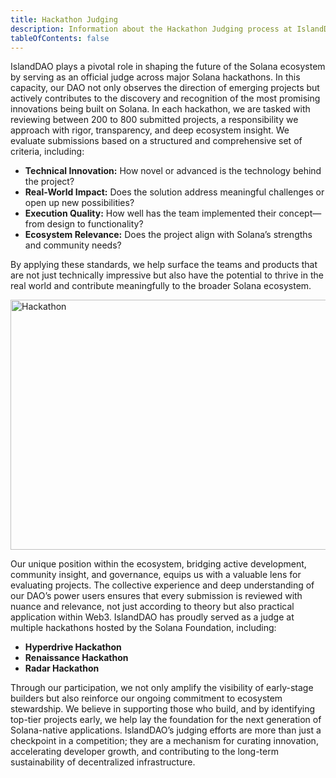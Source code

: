```yaml
---
title: Hackathon Judging
description: Information about the Hackathon Judging process at IslandDAO.
tableOfContents: false
---
```



IslandDAO plays a pivotal role in shaping the future of the Solana ecosystem by serving as an official judge across major Solana hackathons. In this capacity, our DAO not only observes the direction of emerging projects but actively contributes to the discovery and recognition of the most promising innovations being built on Solana. In each hackathon, we are tasked with reviewing between 200 to 800 submitted projects, a responsibility we approach with rigor, transparency, and deep ecosystem insight. We evaluate submissions based on a structured and comprehensive set of criteria, including:

- **Technical Innovation:** How novel or advanced is the technology behind the project?
- **Real-World Impact:** Does the solution address meaningful challenges or open up new possibilities?
- **Execution Quality:** How well has the team implemented their concept—from design to functionality?
- **Ecosystem Relevance:** Does the project align with Solana’s strengths and community needs?

By applying these standards, we help surface the teams and products that are not just technically impressive but also have the potential to thrive in the real world and contribute meaningfully to the broader Solana ecosystem.

<Image src={hackathon} alt="Hackathon" width="1000" height="400" />

Our unique position within the ecosystem, bridging active development, community insight, and governance, equips us with a valuable lens for evaluating projects. The collective experience and deep understanding of our DAO’s power users ensures that every submission is reviewed with nuance and relevance, not just according to theory but also practical application within Web3. IslandDAO has proudly served as a judge at multiple hackathons hosted by the Solana Foundation, including:

- **Hyperdrive Hackathon**
- **Renaissance Hackathon**
- **Radar Hackathon**

Through our participation, we not only amplify the visibility of early-stage builders but also reinforce our ongoing commitment to ecosystem stewardship. We believe in supporting those who build, and by identifying top-tier projects early, we help lay the foundation for the next generation of Solana-native applications. IslandDAO’s judging efforts are more than just a checkpoint in a competition; they are a mechanism for curating innovation, accelerating developer growth, and contributing to the long-term sustainability of decentralized infrastructure.
